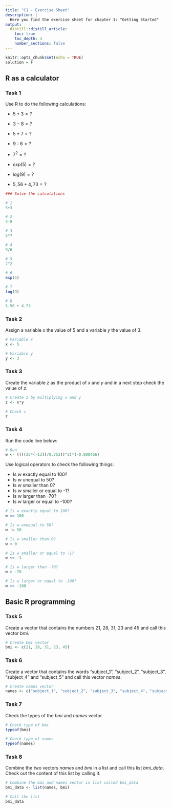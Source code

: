 ```yaml
---
title: "C1 - Exercise Sheet"
description: |
  Here you find the exercise sheet for chapter 1: "Getting Started"
output:
  distill::distill_article:
    toc: true
    toc_depth: 3
    number_sections: false
---
```



```r
knitr::opts_chunk$set(echo = TRUE)
solution = F
```


## R as a calculator

### Task 1
Use R to do the following calculations:

* $5 + 3 = ?$

* $3 - 8 = ?$

* $5 * 7 = ?$

* $9 : 6 = ?$

* $7^2 = ?$

* $exp(5) = ?$

* $log(9) = ?$

* $5,56 + 4,73 = ?$

```r
### Solve the calculations

# 1
5+3

# 2
3-8

# 3
5*7

# 4
9/6

# 5
7^2

# 6
exp(5)

# 7
log(9)

# 8
5.56 + 4.73

```

### Task 2
Assign a variable _x_ the value of 5 and a variable _y_ the value of 3.

```r
# Variable x
x <- 5

# Variable y
y <- 3

```


### Task 3
Create the variable _z_ as the product of _x_ and _y_ and in a next step check the value of _z_.

```r
# Create z by multiplying x and y
z <- x*y

# Check z
z

```

### Task 4
Run the code line below: 

```r
# Run
w <- ((((25*(-13))/0.753))^2)*(-0.000466)

```
Use logical operators to check the following things:

* Is _w_ exactly equal to 100?
* Is _w_ unequal to 50?
* Is _w_ smaller than 0?
* Is _w_ smaller or equal to -1?
* Is _w_ larger than -70?
* Is _w_ larger or equal to -100?

```r
# Is w exactly equal to 100?
w == 100

# Is w unequal to 50?
w != 50

# Is w smaller than 0?
w < 0

# Is w smaller or equal to -1?
w <= -1

# Is w larger than -70?
w > -70

# Is w larger or equal to -100?
w >= -100

```

## Basic R programming 

### Task 5
Create a vector that contains the numbers 21, 28, 31, 23 and 45 and call this vector _bmi_.

```r
# Create bmi vector
bmi <- c(21, 28, 31, 23, 45)

```

### Task 6
Create a vector that contains the words "subject_1", "subject_2", "subject_3", "subject_4" and "subject_5" and call this vector _names_.

```r
# Create names vector
names <- c("subject_1", "subject_2", "subject_3", "subject_4", "subject_5")

```

### Task 7
Check the types of the _bmi_ and _names_ vector.

```r
# Check type of bmi
typeof(bmi) 

# Check type of names
typeof(names)

```

### Task 8
Combine the two vectors _names_ and _bmi_ in a list and call this list _bmi_data_. Check out the content of this list by calling it.

```r
# Combine the bmi and names vector in list called bmi_data
bmi_data <- list(names, bmi)

# Call the list
bmi_data

```

